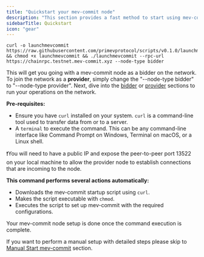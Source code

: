 ```yaml
---
title: "Quickstart your mev-commit node"
description: "This section provides a fast method to start using mev-commit."
sidebarTitle: Quickstart
icon: "gear"
---
```


```shell
curl -o launchmevcommit https://raw.githubusercontent.com/primevprotocol/scripts/v0.1.0/launchmevcommit && chmod +x launchmevcommit && ./launchmevcommit --rpc-url https://chainrpc.testnet.mev-commit.xyz --node-type bidder
```

This will get you going with a mev-commit node as a bidder on the network. To join the network as a **provider**, simply change the "--node-type bidder" to "--node-type provider". Next, dive into the [bidder](https://docs.primev.xyz/get-started/bidders/receive-preconfirmation-commitment) or [provider](https://docs.primev.xyz/get-started/providers/consume-bids-mev-commit) sections to run your operations on the network.

**Pre-requisites:**

* Ensure you have `curl` installed on your system. `curl` is a command-line tool used to transfer data from or to a server.
* A `terminal` to execute the command. This can be any command-line interface like Command Prompt on Windows, Terminal on macOS, or a Linux shell.

❗You will need to have a public IP and expose the peer-to-peer port 13522 on your local machine to allow the provider node to establish connections that are incoming to the node.

**This command performs several actions automatically:**

* Downloads the mev-commit startup script using `curl`.
* Makes the script executable with `chmod`.
* Executes the script to set up mev-commit with the required configurations.

Your mev-commit node setup is done once the command execution is complete.

If you want to perform a manual setup with detailed steps please skip to [Manual Start mev-commit](../developers/manual-start-mev-commit.md) section.
